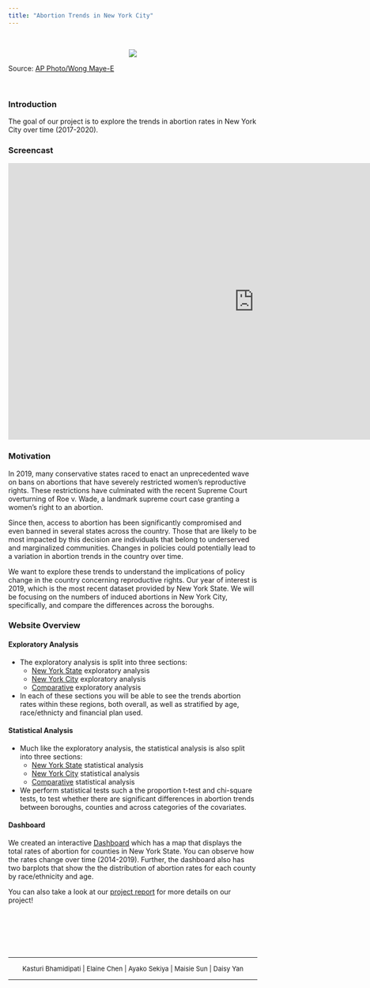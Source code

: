```yaml
---
title: "Abortion Trends in New York City"
---
```


&nbsp; 

<center>
<img src="images/abortion_background.jpeg">
</center>
Source: [AP Photo/Wong Maye-E](https://www.ny1.com/nyc/all-boroughs/news/2022/05/12/how-new-york-is-preparing-for-a-potential-dismantling-of-roe-v--wade)

&nbsp; 

### Introduction 


The goal of our project is to explore the trends in abortion rates in New York City over time (2017-2020). 

### Screencast

<iframe width="994" height="559" src="https://www.youtube.com/embed/dPL1251xpdk" title="p8105 Final Project Screencast - Abortion Trends in New York City" frameborder="0" allow="accelerometer; autoplay; clipboard-write; encrypted-media; gyroscope; picture-in-picture" allowfullscreen></iframe>


### Motivation 


In 2019, many conservative states raced to enact an unprecedented wave on bans on abortions that have severely restricted women’s reproductive rights. These restrictions have culminated with the recent Supreme Court overturning of Roe v. Wade, a landmark supreme court case granting a women’s right to an abortion. 

Since then, access to abortion has been significantly compromised and even banned in several states across the country. Those that are likely to be most impacted by this decision are individuals that belong to underserved and marginalized communities. Changes in policies could potentially lead to a variation in abortion trends in the country over time.  

We want to explore these trends to understand the implications of policy change in the country concerning reproductive rights. Our year of interest is 2019, which is the most recent dataset provided by New York State. We will be focusing on the numbers of induced abortions in New York City, specifically, and compare the differences across the boroughs. 

### Website Overview

#### Exploratory Analysis

- The exploratory analysis is split into three sections: 
  - [New York State](ny_exploratory_analysis.html) exploratory analysis
  - [New York City](nyc_exploratory_analysis.html) exploratory analysis 
  - [Comparative](comparative.html) exploratory analysis 
- In each of these sections you will be able to see the trends abortion rates within these regions, both overall, as well as stratified by age, race/ethnicty and financial plan used.


#### Statistical Analysis 

- Much like the exploratory analysis, the statistical analysis is also split into three sections: 
  - [New York State](nys_statistical_analysis.html) statistical analysis
  - [New York City](nyc_statistical_analysis.html) statistical analysis 
  - [Comparative](comparative_statistical_analysis.html) statistical analysis 
  
- We perform statistical tests such a the proportion t-test and chi-square tests, to test whether there are significant differences in abortion trends between boroughs, counties and across categories of the covariates. 

#### Dashboard 

We created an interactive [Dashboard](https://kasturi-b.shinyapps.io/shiny_dashboard_template/) which has a map that displays the total rates of abortion for counties in New York State. You can observe how the rates change over time (2014-2019). Further, the dashboard also has two barplots that show the the distribution of abortion rates for each county by race/ethnicity and age. 

You can also take a look at our [project report](report.html) for more details on our project! 

&nbsp; 

&nbsp; 

&nbsp; 


***

 <center><font size ="2"> Kasturi Bhamidipati | Elaine Chen | Ayako Sekiya | Maisie Sun | Daisy Yan </font></center>

***

<div class="tocify-extend-page" data-unique="tocify-extend-page" style="height: 0;"></div> 